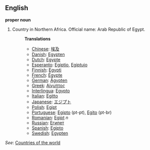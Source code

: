 ==English==

'''proper noun'''

# Country in Northern Africa. Official name: Arab Republic of Egypt.
#:'''Translations'''
#:*[[Chinese]]: [[埃及]]
#:*[[Danish]]: [[Egypten]]
#:*[[Dutch]]: [[Egypte]]
#:*[[Esperanto]]: [[Egiptio]], [[Egiptujo]]
#:*[[Finnish]]: [[Egypti]]
#:*[[French]]: [[Égypte]]
#:*[[German]]: [[Ägypten]]
#:*[[Greek]]: [[Αίγυπτος]]
#:*[[Interlingua]]: [[Egypto]]
#:*[[Italian]]: [[Egitto]]
#:*[[Japanese]]: [[エジプト]]
#:*[[Polish]]: [[Egipt]]
#:*[[Portuguese]]: [[Egipto]] (pt-pt), [[Egito]] (pt-br)
#:*[[Romanian]]: [[Egipt]] ''n''
#:*[[Russian]]: [[Египет]]
#:*[[Spanish]]: [[Egipto]]
#:*[[Swedish]]: [[Egypten]]

''See'': [[Countries of the world]]